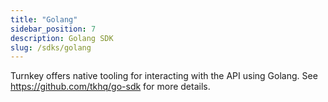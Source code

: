 ```yaml
---
title: "Golang"
sidebar_position: 7
description: Golang SDK
slug: /sdks/golang
---
```


Turnkey offers native tooling for interacting with the API using Golang. See https://github.com/tkhq/go-sdk for more details.
